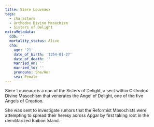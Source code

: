 ```yaml
---
title: Siere Louveaux
tags:
  - characters
  - Orthodox Divine Masochism
  - Sisters of Delight
extraMetadata:
  ddb: ''
  mortality_status: Alive
  cha:
    age: '21'
    date_of_birth: '1254-01-27'
    date_of_death: ''
    married_on: ''
    married_to: ''
    pronouns: She/Her
    sex: Female
---
```



<Stub />

Siere Louveaux is a nun of the Sisters of Delight, a sect within Orthodox Divine Masochism that venerates the Angel of Delight, one of the five Angels of Creation.

She was sent to investigate rumors that the Reformist Masochists were attempting to spread their heresy across Apgar by first taking root in the demilitarized Raibon Island.